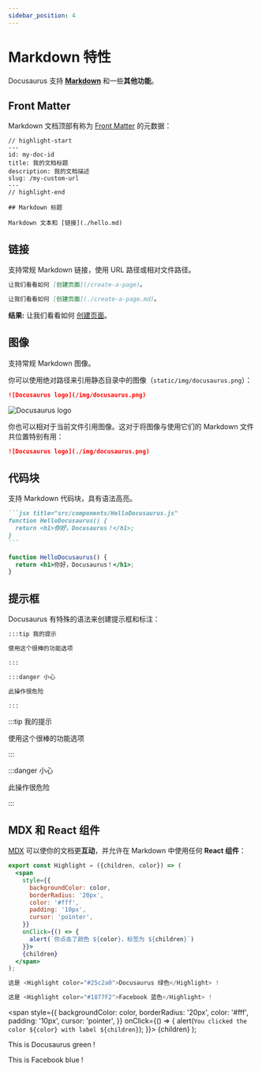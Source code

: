```yaml
---
sidebar_position: 4
---
```


# Markdown 特性

Docusaurus 支持 **[Markdown](https://daringfireball.net/projects/markdown/syntax)** 和一些**其他功能**。

## Front Matter

Markdown 文档顶部有称为 [Front Matter](https://jekyllrb.com/docs/front-matter/) 的元数据：

```text title="my-doc.md"
// highlight-start
---
id: my-doc-id
title: 我的文档标题
description: 我的文档描述
slug: /my-custom-url
---
// highlight-end

## Markdown 标题

Markdown 文本和 [链接](./hello.md)
```

## 链接

支持常规 Markdown 链接，使用 URL 路径或相对文件路径。

```md
让我们看看如何 [创建页面](/create-a-page)。
```

```md
让我们看看如何 [创建页面](./create-a-page.md)。
```

**结果:** 让我们看看如何 [创建页面](./create-a-page.md)。

## 图像

支持常规 Markdown 图像。

你可以使用绝对路径来引用静态目录中的图像（`static/img/docusaurus.png`）：

```md
![Docusaurus logo](/img/docusaurus.png)
```

![Docusaurus logo](/img/docusaurus.png)

你也可以相对于当前文件引用图像。这对于将图像与使用它们的 Markdown 文件共位置特别有用：

```md
![Docusaurus logo](./img/docusaurus.png)
```

## 代码块

支持 Markdown 代码块，具有语法高亮。

````md
```jsx title="src/components/HelloDocusaurus.js"
function HelloDocusaurus() {
  return <h1>你好，Docusaurus！</h1>;
}
```
````

```jsx title="src/components/HelloDocusaurus.js"
function HelloDocusaurus() {
  return <h1>你好，Docusaurus！</h1>;
}
```

## 提示框

Docusaurus 有特殊的语法来创建提示框和标注：

```md
:::tip 我的提示

使用这个很棒的功能选项

:::

:::danger 小心

此操作很危险

:::
```

:::tip 我的提示

使用这个很棒的功能选项

:::

:::danger 小心

此操作很危险

:::

## MDX 和 React 组件

[MDX](https://mdxjs.com/) 可以使你的文档更**互动**，并允许在 Markdown 中使用任何 **React 组件**：

```jsx
export const Highlight = ({children, color}) => (
  <span
    style={{
      backgroundColor: color,
      borderRadius: '20px',
      color: '#fff',
      padding: '10px',
      cursor: 'pointer',
    }}
    onClick={() => {
      alert(`你点击了颜色 ${color}，标签为 ${children}`)
    }}>
    {children}
  </span>
);

这是 <Highlight color="#25c2a0">Docusaurus 绿色</Highlight> !

这是 <Highlight color="#1877F2">Facebook 蓝色</Highlight> !
```

  <span
    style={{
      backgroundColor: color,
      borderRadius: '20px',
      color: '#fff',
      padding: '10px',
      cursor: 'pointer',
    }}
    onClick={() => {
      alert(`You clicked the color ${color} with label ${children}`);
    }}>
    {children}
  </span>
);

This is <Highlight color="#25c2a0">Docusaurus green</Highlight> !

This is <Highlight color="#1877F2">Facebook blue</Highlight> !
